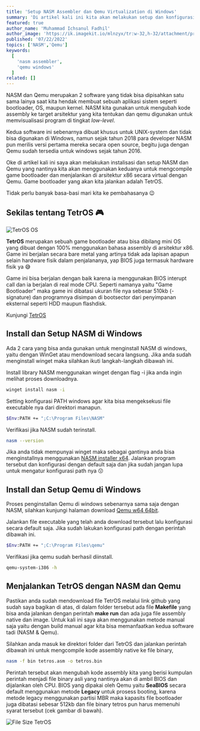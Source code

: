---
title: 'Setup NASM Assembler dan Qemu Virtualization di Windows'
summary: 'Di artikel kali ini kita akan melakukan setup dan konfigurasi NASM assembler dan Qemu yang akan kita gunakan untuk menjalankan simple game bootloader tetros.'
featured: true
author_name: 'Muhammad Ichsanul Fadhil'
author_image: 'https://ik.imagekit.io/mlnzyx/tr:w-32,h-32/attachment/profile.webp'
published: '07/22/2022'
topics: ['NASM','Qemu']
keywords:
  [
    'nasm assembler',
    'qemu windows'
  ]
related: []
---

NASM dan Qemu merupakan 2 software yang tidak bisa dipisahkan satu sama lainya saat kita hendak membuat sebuah aplikasi sistem seperti bootloader, OS, maupun kernel. NASM kita gunakan untuk mengubah kode assembly ke target arsitektur yang kita tentukan dan qemu digunakan untuk memvisualisasi program di tingkat *low-level*.

Kedua software ini sebenarnya dibuat khusus untuk UNIX-system dan tidak bisa digunakan di Windows, namun sejak tahun 2018 para developer NASM pun merilis versi pertama mereka secara open source, begitu juga dengan Qemu sudah tersedia untuk windows sejak tahun 2016.

Oke di artikel kali ini saya akan melakukan instalisasi dan setup NASM dan Qemu yang nantinya kita akan menggunakan keduanya untuk mengcompile game bootloader dan menjalankan di arsitektur x86 secara virtual dengan Qemu. Game bootloader yang akan kita jalankan adalah TetrOS.

Tidak perlu banyak basa-basi mari kita ke pembahasanya 😉

## Sekilas tentang TetrOS 🎮

![TetrOS OS](https://ik.imagekit.io/uvma3bkbp/brave_PJAxrPZCHj_Jv1nYzrZW.png?ik-sdk-version=javascript-1.4.3&updatedAt=1658495424776 'TetrOS OS')

**TetrOS** merupakan sebuah game bootloader atau bisa dibilang mini OS yang dibuat dengan 100% menggunakan bahasa assembly di arsitektur x86. Game ini berjalan secara bare metal yang artinya tidak ada lapisan apapun selain hardware fisik dalam penjalananya, yap BIOS juga termasuk hardware fisik ya 😅

Game ini bisa berjalan dengan baik karena ia menggunakan BIOS interupt call dan ia berjalan di real mode CPU. Seperti namanya yaitu "Game Bootloader" maka game ini dibatasi ukuran file nya sebesar 510kb (-signature) dan programnya disimpan di bootsector dari penyimpanan eksternal seperti HDD maupun flashdisk.

Kunjungi [TetrOS](https://github.com/daniel-e/tetros)

## Install dan Setup NASM di Windows

Ada 2 cara yang bisa anda gunakan untuk menginstall NASM di windows, yaitu dengan WinGet atau mendownload secara langsung. Jika anda sudah menginstall winget maka silahkan ikuti langkah-langkah dibawah ini.

Install library NASM menggunakan winget dengan flag -i jika anda ingin melihat proses downloadnya.

```bash
winget install nasm -i
```

Setting konfigurasi PATH windows agar kita bisa mengeksekusi file executable nya dari direktori manapun.

```bash
$Env:PATH += ";C:\Program Files\NASM"
```

Verifikasi jika NASM sudah terinstall.

```bash
nasm --version
```
Jika anda tidak mempunyai winget maka sebagai gantinya anda bisa menginstallnya menggunakan [NASM installer x64](https://www.nasm.us/pub/nasm/releasebuilds/2.14.02/win64/). Jalankan program tersebut dan konfigurasi dengan default saja dan jika sudah jangan lupa untuk mengatur konfigurasi path nya 😗

## Install dan Setup Qemu di Windows

Proses penginstallan Qemu di windows sebenarnya sama saja dengan NASM, silahkan kunjungi halaman download [Qemu w64 64bit](https://qemu.weilnetz.de/w64/2022/).

Jalankan file executable yang telah anda download tersebut lalu konfigurasi secara default saja. Jika sudah lakukan konfigurasi path dengan perintah dibawah ini.

```bash
$Env:PATH += ";C:\Program Files\qemu"
```

Verifikasi jika qemu sudah berhasil diinstall.

```bash
qemu-system-i386 -h
```

## Menjalankan TetrOS dengan NASM dan Qemu

Pastikan anda sudah mendownload file TetrOS melalui link github yang sudah saya bagikan di atas, di dalam folder tersebut ada file **Makefile** yang bisa anda jalankan dengan perintah **make run** dan ada juga file assembly native dan image. Untuk kali ini saya akan menggunakan metode manual saja yaitu dengan build manual agar kita bisa memanfaatkan kedua software tadi (NASM & Qemu).

Silahkan anda masuk ke direktori folder dari TetrOS dan jalankan perintah dibawah ini untuk mengcompile kode assembly native ke file binary,

```bash
nasm -f bin tetros.asm -o tetros.bin
```

Perintah tersebut akan mengubah kode assembly kita yang berisi kumpulan perintah menjadi file binary asli yang nantinya akan di ambil BIOS dan dijalankan oleh CPU. BIOS yang dipakai oleh Qemu yaitu **SeaBIOS** secara default menggunakan metode **Legacy** untuk prosess booting, karena metode legacy menggunakan partisi MBR maka kapasits file bootloader juga dibatasi sebesar 512kb dan file binary tetros pun harus memenuhi syarat tersebut (cek gambar di bawah).

![File Size TetrOS](https://ik.imagekit.io/uvma3bkbp/powershell_6QMsvIQeTW_QO2uJsAg6.png?ik-sdk-version=javascript-1.4.3&updatedAt=1658538557718 'File Size TetrOS')


